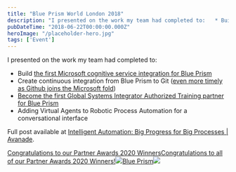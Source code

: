 ```yaml
---
title: "Blue Prism World London 2018"
description: "I presented on the work my team had completed to:   * Build the first Microsoft cognitive service integration for Blue Prism    [https://www.avanade"
pubDateTime: "2018-06-22T00:00:00.000Z"
heroImage: "/placeholder-hero.jpg"
tags: ['Event']
---
```


I presented on the work my team had completed to:

* Build [the first Microsoft cognitive service integration for Blue Prism](https://www.avanade.com/404?item=web%3a%7bAA4D08D2-9DEE-4772-9270-80E747CFBADC%7d%40en)
* Create continuous integration from Blue Prism to Git ([even more timely as Github joins the Microsoft fold](https://news.microsoft.com/2018/06/04/microsoft-to-acquire-github-for-7-5-billion/))
* [Become the first Global Systems Integrator Authorized Training partner for Blue Prism](https://www.prnewswire.com/news-releases/avanade-first-global-systems-integrator-si-to-become-authorized-training-partner-for-blue-prism-300664404.html)
* Adding Virtual Agents to Robotic Process Automation for a conversational interface

Full post available at [Intelligent Automation: Big Progress for Big Processes | Avanade](https://www.avanade.com/en/blogs/avanade-insights/artificial-intelligence/intelligent-automation-blue-prism).

[Congratulations to our Partner Awards 2020 WinnersCongratulations to all of our Partner Awards 2020 Winners!![](https://www.blueprism.com/assets/favicons/apple-touch-icon.png?v=2.1)Blue Prism![](https://www.blueprism.com/uploads/resources/thumbnails/blog/_1200x630_crop_center-center_82_none/BP-Partner-Awards-2020-W-Thumb-440x303px.jpg?mtime=1592924721)](https://www.blueprism.com/resources/blog/congratulations-to-our-partner-awards-2020-winners/)